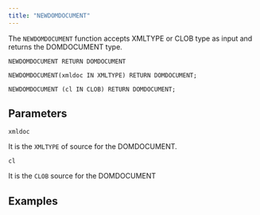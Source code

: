 ```yaml
---
title: "NEWDOMDOCUMENT"
---
```



The `NEWDOMDOCUMENT` function accepts XMLTYPE or CLOB type as input and returns the DOMDOCUMENT type.

```
NEWDOMDOCUMENT RETURN DOMDOCUMENT

NEWDOMDOCUMENT(xmldoc IN XMLTYPE) RETURN DOMDOCUMENT;

NEWDOMDOCUMENT (cl IN CLOB) RETURN DOMDOCUMENT;
```

## Parameters

`xmldoc`

It is the `XMLTYPE` of source for the DOMDOCUMENT.

`cl`

It is the `CLOB` source for the DOMDOCUMENT

## Examples